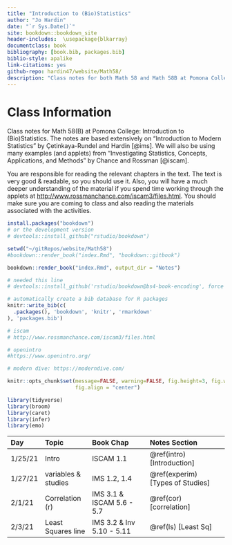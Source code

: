 ```yaml
---
title: "Introduction to (Bio)Statistics"
author: "Jo Hardin"
date: "`r Sys.Date()`"
site: bookdown::bookdown_site
header-includes:  \usepackage{blkarray}
documentclass: book
bibliography: [book.bib, packages.bib]
biblio-style: apalike
link-citations: yes
github-repo: hardin47/website/Math58/
description: "Class notes for both Math 58 and Math 58B at Pomona College: Introduction to Statistics and Introduction to Biostatistics.  The notes are based extensively on Introduction to Modern Statistics by Çetinkaya-Rundel and Hardin Investigating Statistical Concepts, Applications, and Methods by Chance and Rossman."
---
```


# Class Information {.unnumbered}

Class notes for Math 58(B) at Pomona College: Introduction to (Bio)Statistics. The notes are based extensively on "Introduction to Modern Statistics" by Çetinkaya-Rundel and Hardin [@ims]. We will also be using many examples (and applets) from "Investigating Statistics, Concepts, Applications, and Methods" by Chance and Rossman [@iscam].

You are responsible for reading the relevant chapters in the text. The text is very good & readable, so you should use it. Also, you will have a much deeper understanding of the material if you spend time working through the applets at <http://www.rossmanchance.com/iscam3/files.html>. You should make sure you are coming to class and also reading the materials associated with the activities.

```r
install.packages("bookdown")
# or the development version
# devtools::install_github("rstudio/bookdown")

setwd("~/gitRepos/website/Math58")
#bookdown::render_book("index.Rmd", "bookdown::gitbook")

bookdown::render_book("index.Rmd", output_dir = "Notes")

# needed this line
# devtools::install_github('rstudio/bookdown@bs4-book-encoding', force = TRUE)
```

```r
# automatically create a bib database for R packages
knitr::write_bib(c(
  .packages(), 'bookdown', 'knitr', 'rmarkdown'
), 'packages.bib')
```

```r
# iscam
# http://www.rossmanchance.com/iscam3/files.html

# openintro
#https://www.openintro.org/

# modern dive: https://moderndive.com/
```

```r
knitr::opts_chunk$set(message=FALSE, warning=FALSE, fig.height=3, fig.width=5, 
                      fig.align = "center")

library(tidyverse)
library(broom)
library(caret)
library(infer)
library(emo)
```

| Day     | Topic               | Book Chap                 | Notes Section                     |
|:--------|:--------------------|:--------------------------|:----------------------------------|
| 1/25/21 | Intro               | ISCAM 1.1                 | \@ref(intro) [Introduction]       |
| 1/27/21 | variables & studies | IMS 1.2, 1.4              | \@ref(experim) [Types of Studies] |
| 2/1/21  | Correlation (r)     | IMS 3.1 & ISCAM 5.6 - 5.7 | \@ref(cor) [correlation]          |
| 2/3/21  | Least Squares line  | IMS 3.2 & Inv 5.10 - 5.11 | \@ref(ls) [Least Sq]              |

```{=html}
<!--
| 2/8/21 | Intro to Hyp Test | IMS 5 | \@ref(ex:gend)  [Examp: gender] |
| 1/28/21   | Normality | ISRS 2.4-2.5 |   \@ref(CLT)  [CLT] |
| 1/30/21   | Normality | ISRS 2.6-2.7 |  \@ref(norm)  [Normal Dist] |
| 2/4/21    | Confidence Intervals | ISRS 2.8 |  \@ref(CI)  [CI] |
| 2/6/21    | Confidence Intervals | ISRS 2.8 |  \@ref(modCI)  [modifying CI] 
| 2/11/21   | Sampling | ISRS 1.3-1.4 |   \@ref(samp)  [sampling] |
| 2/13/21   | Errors & Power | ISRS 3.1 & 2.3 |   \@ref(errors) [Errors&Power] |
| 2/18/21   |RR & OR | ISCAM Chp 1 |   |
| 2/21/21   |  CIs for RR & OR| ISCAM 3.9-3.11 |   |
| 2/25/21   | Two binary variables | ISRS 3.2 | \@ref(diffprop) [Diff 2 Prop] |
| 2/27/21   | Experiments | ISRS 1.4 & 1.5 |  \@ref(experim) [Experiments|
| 3/3/21    | chi-sq one variable| ISRS 3.3 |   \@ref(chisq1) [ChiSq 1 Var] |
| 3/5/21    | chi-sq two variables| ISRS 3.4 |  \@ref(chisq2) [ChiSq 2 Vars] |
| 3/10/21   |review for Exam 1 |  |  |
| 3/12/21   | Exam 1 |   |  |
| 3/17/21   | Spring Break 1|  |   |
| 3/19/21   | Spring Break 1 |  |  |
| 3/24/21   | Spring Break 2 |  Census  | \@ref(census) [Census] |
| 3/26/21   | Spring Break 2 | COVID-19  | \@ref(covid19) [COVID-19] |
| 3/31/21   | Sampling Dist of $\overline{X}$| ISRS 4.1 & Inv 2.4 |   \@ref(mean1dist) [Dist 1 mean] |
| 4/2/21    | Inference on $\mu$| ISRS 4.1 & Inv 2.5| \@ref(mean1inf) [Inf 1 mean] |
| 4/7/21    | Prediction Intervals | Inv 2.6 | \@ref(predint) [Pred Int] |
| 4/9/21    | Distribution of $\overline{X}_1 - \overline{X}_2$| ISRS 4.3 & Inv 4.2|  \@ref(mean2inf) [Inf 2 means] |
| 4/14/21   |  Inference on $\mu_1 - \mu_2$| ISRS 4.3 & Inv 4.5 - 4.6 |  \@ref(mean2inf) [Inf 2 means]  |
| 4/16/21   | Correlation (r) | ISRS 5.1 & Inv 5.6 - 5.7 | \@ref(cor) [Cor] |
| 4/21/21   | Least Squares line | ISRS 5.2 & Inv 5.10 - 5.11 | \@ref(ls) [LS line] |
| 4/23/21   | Inference on $\beta_1$ | ISRS 5.3 - 5.4 & Inv 5.13 - 5.14 | \@ref(infbeta1) [Inf $\beta_1$] |
| 4/28/21   | Multiple Linear Regression | ISRS 6.1 - 6.2 |  \@ref(MLR) [MLR] |
| 4/30/21   | Model Selection | ISRS 6.3 - 6.4 | \@ref(MLRmod) [MLR model] |
| 5/5/21    |review |  |  \@ref(ex:1819flu) [1918-19 Flu]  |
-->
```
